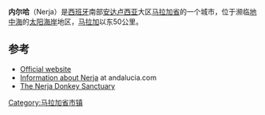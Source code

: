 {{Infobox settlement
<!--See the Table at Infobox settlement for all fields and descriptions of usage-->
<!-- Basic info ---------------->
|name = Nerja
<!-- images and maps ----------->
| image_skyline = Nerja.jpg
| imagesize = 
| image_caption = 
| image_flag = ETM Nerja.png
| flag_size = 150 
| image_shield = Escudo de Nerja.svg
| shield_size = 75
| pushpin_map        = Spain
| pushpin_label_position1  =
| pushpin_map_caption1     = 在西班牙的位置
<!-- Location ------------------>
|coordinates_region = ES
|subdivision_type = 国家
|subdivision_name =  {{flag|Spain}}
|subdivision_type1 = 大区
|subdivision_name1 = [[安达卢西亚|安达卢西亚]]
|subdivision_type2 =省
|subdivision_name2 = [[马拉加省|马拉加省]]
|<!-- Politics ----------------->
|government_footnotes =
|government_type =
|leader_title = Mayor
|leader_name =José Alberto Armijo
|leader_title1 = <!-- for places with, say, both a mayor and a city manager -->
|leader_name1 =
|established_title = <!-- Settled -->
|established_date =
<!-- Area --------------------->
|area_total_km2 =85
<!-- Population ----------------------->
|population_as_of =2009
|population_total =21811
|population_density_km2 =auto
|population_blank1_title =
|population_demonym = Nerjeños
<!-- General information --------------->
|timezone = [[Central_European_Time|CET]]
|utc_offset = +1
|timezone_DST = [[Central_European_Summer_Time|CEST]]
|utc_offset_DST = +2
|latd=36|latm=44|lats=|latNS=N
|longd=3|longm=52|longs=|longEW=W
|elevation_m =26
}}
'''内尔哈'''（Nerja）是[[西班牙|西班牙]]南部[[安达卢西亚|安达卢西亚]]大区[[马拉加省|马拉加省]]的一个城市，位于濒临[[地中海|地中海]]的[[太阳海岸|太阳海岸]]地区，[[马拉加|马拉加]]以东50公里。

==参考==
{{Commons category|Nerja}}
* [http://www.nerja.org Official website] {{Wayback|url=http://www.nerja.org/ |date=20120117015141 }} {{es icon}} {{en icon}}
* [http://www.andalucia.com/nerja/home.htm Information about Nerja] {{Wayback|url=http://www.andalucia.com/nerja/home.htm |date=20201030172613 }} at andalucia.com
* [http://www.nerjadonkeysanctuary.com The Nerja Donkey Sanctuary] {{Wayback|url=http://www.nerjadonkeysanctuary.com/ |date=20200119082939 }}

{{Authority control}}
[[Category:马拉加省市镇|Category:马拉加省市镇]]
{{spain-geo-stub}}